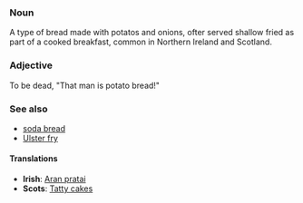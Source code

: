 ===Noun===
A type of bread made with potatos and onions, ofter served shallow fried as part of a cooked breakfast, common in Northern Ireland and Scotland.

===Adjective ===
To be dead, "That man is potato bread!"


===See also===
*[[soda bread]]
*[[Ulster fry]]
==== Translations ====
*'''Irish''': [[Aran pratai]]
*'''Scots''': [[Tatty cakes]]